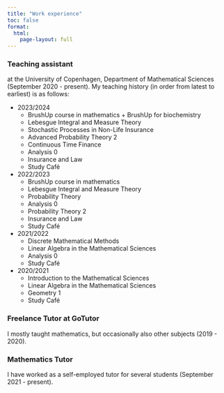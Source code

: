 ```yaml
---
title: "Work experience"
toc: false
format: 
  html:
    page-layout: full
---
```


### Teaching assistant
at the University of Copenhagen, Department of Mathematical Sciences (September 2020 - present). My teaching history (in order from latest to earliest) is as follows:

* 2023/2024
  + BrushUp course in mathematics + BrushUp for biochemistry
  + Lebesgue Integral and Measure Theory
  + Stochastic Processes in Non-Life Insurance
  + Advanced Probability Theory 2
  + Continuous Time Finance
  + Analysis 0
  + Insurance and Law
  + Study Café

* 2022/2023
  + BrushUp course in mathematics
  + Lebesgue Integral and Measure Theory
  + Probability Theory
  + Analysis 0
  + Probability Theory 2
  + Insurance and Law
  + Study Café
  
* 2021/2022
  + Discrete Mathematical Methods
  + Linear Algebra in the Mathematical Sciences
  + Analysis 0
  + Study Café

* 2020/2021
  + Introduction to the Mathematical Sciences
  + Linear Algebra in the Mathematical Sciences
  + Geometry 1
  + Study Café

### Freelance Tutor at GoTutor 
I mostly taught mathematics, but occasionally also other subjects (2019 - 2020).

### Mathematics Tutor
I have worked as a self-employed tutor for several students (September 2021 - present). 
